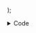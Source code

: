 
  <div style={{ width: "75%", margin: "auto", paddingBottom: "1em" }}>
    <p></p>
    <SliderXSelector
      optionCount={4}
      colors={["RGB(158, 44, 32)", "RGBA(2, 50, 209,1)", "#ebeb00", "#ffffff"]}
      labels={["Team\nRed", "Team\nBlue", "Team\nYellow", "Team\nWhite"]}
      className={"sliderXExample3"}
      animationTime={100}
      defaultOptionIndex={0}
      options={EnumSliderXOptions.ClickableLabels}
    ></SliderXSelector>
  </div>
);

<SliderXExample2></SliderXExample2>
<details className={"codeExampleDetails"}>
  <summary>Code</summary>
  <div>
    <Tabs>
      <TabItem value="jsx" label="JavaScript">
        <CodeBlock language={"jsx"}>{`    <SliderXSelector
      optionCount={4}
      colors={["RGB(158, 44, 32)", "RGBA(2, 50, 209,1)", "#ebeb00", "#ffffff"]}
      labels={["Team\\nRed", "Team\\nBlue", "Team\\nYellow", "Team\\nWhite"]}
      className={"sliderXExample3"}
      animationTime={100}
      defaultOptionIndex={0}
      options={EnumSliderXOptions.ClickableLabels}
    ></SliderXSelector>`}</CodeBlock>
      </TabItem>
<TabItem value="css" label="CSS">

```css
.sliderXExample3 {
  --sliderX-track-box-shadow: 0px 0px 0px 2px #6b6b6b, 0px 0px 15px 0px #a7a7a7;
  --sliderX-track-height: 10px;
  --sliderX-track-border-radius: 4px;
  --sliderX-thumb-width: 4em;
  --sliderX-thumb-height: calc(5em - 18px);
  --sliderX-thumb-border: 3px solid var(--sliderX-var-dynamic-color);
  --sliderX-thumb-border-radius: 0em 0em 1em 1em;
  --sliderX-thumb-offset: 2em;
  --sliderX-thumb-color: transparent;
  --sliderX-thumb-hover-color: rgba(255, 255, 255, 0.1);
  --sliderX-thumb-active-color: rgba(255, 255, 255, 0.1);
}

.sliderXExample3-labels .sliderXExample3-label {
  font-size: 12px;
  margin-top: -5px;
}

.sliderXExample3-labels td:nth-child(1) .sliderXExample3-label {
  color: RGB(158, 44, 32);
  text-decoration-line: underline;
}

.sliderXExample3-labels td:nth-child(2) .sliderXExample3-label {
  color: RGBA(2, 50, 209, 1);
  text-decoration-line: underline;
}
.sliderXExample3-labels td:nth-child(3) .sliderXExample3-label {
  color: #ebeb00;
  text-decoration-line: underline;
}

.sliderXExample3-labels td:nth-child(4) .sliderXExample3-label {
  color: #ffffff;
  text-decoration-line: underline;
}
```

</TabItem>
</Tabs>

  </div>
</details>
